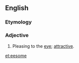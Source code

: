 ==English==

===Etymology===
{{suffix|en|ee|t1=eye|some}}

===Adjective===
{{en-adj}}

# {{lb|en|obsolete}} Pleasing to the [[eye]]; [[attractive]].

[[et:eesome]]